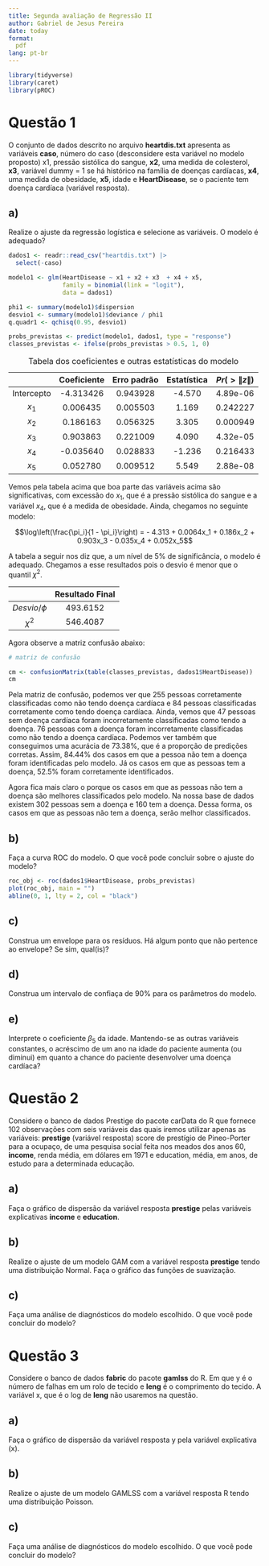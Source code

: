 ```yaml
---
title: Segunda avaliação de Regressão II
author: Gabriel de Jesus Pereira
date: today
format:
  pdf
lang: pt-br
---
```


```r
library(tidyverse)
library(caret)
library(pROC)
```

# Questão 1

O conjunto de dados descrito no arquivo **heartdis.txt** apresenta as variáveis **caso**, número do caso (desconsidere esta variável no modelo proposto) x1, pressão sistólica do sangue, **x2**, uma medida de colesterol, **x3**, variável dummy = 1 se há histórico na família de doenças cardíacas, **x4**, uma medida de obesidade, **x5**, idade e **HeartDisease**, se o paciente tem doença cardíaca (variável resposta).

## a)

Realize o ajuste da regressão logística e selecione as variáveis. O modelo é adequado?

```r
dados1 <- readr::read_csv("heartdis.txt") |> 
  select(-caso)

modelo1 <- glm(HeartDisease ~ x1 + x2 + x3  + x4 + x5, 
               family = binomial(link = "logit"), 
               data = dados1)

phi1 <- summary(modelo1)$dispersion
desvio1 <- summary(modelo1)$deviance / phi1
q.quadr1 <- qchisq(0.95, desvio1)

probs_previstas <- predict(modelo1, dados1, type = "response")
classes_previstas <- ifelse(probs_previstas > 0.5, 1, 0)
```

\newpage

: Tabela dos coeficientes e outras estatísticas do modelo

|            | Coeficiente | Erro padrão | Estatística | $Pr(>\|z\|)$ |
|:----------:|:-----------:|:-----------:|:-----------:|:------------:|
| Intercepto |  -4.313426  |   0.943928  |    -4.570   |   4.89e-06   |
|    $x_1$   |   0.006435  |   0.005503  |    1.169    |   0.242227   |
|    $x_2$   |   0.186163  |   0.056325  |    3.305    |   0.000949   |
|    $x_3$   |   0.903863  |   0.221009  |    4.090    |   4.32e-05   |
|    $x_4$   |  -0.035640  |   0.028833  |    -1.236   |   0.216433   |
|    $x_5$   |   0.052780  |   0.009512  |    5.549    |   2.88e-08   |

Vemos pela tabela acima que boa parte das variáveis acima são significativas, com excessão do $x_1$, que é a pressão sistólica do sangue e a variável $x_4$, que é a medida de obesidade. Ainda, chegamos no seguinte modelo:

$$\log\left(\frac{\pi_i}{1 - \pi_i}\right) = - 4.313 + 0.0064x_1 + 0.186x_2 + 0.903x_3 - 0.035x_4 + 0.052x_5$$

A tabela a seguir nos diz que, a um nível de 5% de significância, o modelo é adequado. Chegamos a esse resultados pois o desvio é menor que o quantil $\chi^2$.

|               | Resultado Final |
|:-------------:|:---------------:|
|$Desvio / \phi$|     493.6152    |
|   $\chi ^ 2$  |     546.4087    |

Agora observe a matriz confusão abaixo:

```r
# matriz de confusão

cm <- confusionMatrix(table(classes_previstas, dados1$HeartDisease))
cm
```

Pela matriz de confusão, podemos ver que 255 pessoas corretamente classificadas como não tendo doença cardíaca e 84 pessoas classificadas corretamente como tendo doença cardíaca. Ainda, vemos que 47 pessoas sem doença cardíaca foram incorretamente classificadas como tendo a doença. 76 pessoas com a doença foram incorretamente classificadas como não tendo a doença cardíaca. Podemos ver também que conseguimos uma acurácia de 73.38%, que é a proporção de predições corretas. Assim, 84.44% dos casos em que a pessoa não tem a doença foram identificadas pelo modelo. Já os casos em que as pessoas tem a doença, 52.5% foram corretamente identificados.

Agora fica mais claro o porque os casos em que as pessoas não tem a doença são melhores classificados pelo modelo. Na nossa base de dados existem 302 pessoas sem a doença e 160 tem a doença. Dessa forma, os casos em que as pessoas não tem a doença, serão melhor classificados.

## b)

Faça a curva ROC do modelo. O que você pode concluir sobre o ajuste do modelo?

```r
roc_obj <- roc(dados1$HeartDisease, probs_previstas)
plot(roc_obj, main = "")
abline(0, 1, lty = 2, col = "black")
```

## c)

Construa um envelope para os resíduos. Há algum ponto que não pertence ao envelope? Se sim, qual(is)?

## d) 

Construa um intervalo de confiaça de 90% para os parâmetros do modelo.

## e)

Interprete o coeficiente $\beta_5$ da idade. Mantendo-se as outras variáveis constantes, o acréscimo de um ano na idade do paciente aumenta (ou diminui) em quanto a chance do paciente desenvolver uma doença cardíaca?

# Questão 2

Considere o banco de dados Prestige do pacote carData do R que fornece 102 observações com seis variáveis das quais iremos utilizar apenas as variáveis: **prestige** (variável resposta) score de prestígio de Pineo-Porter para a ocupaço, de uma pesquisa social feita nos meados dos anos 60, **income**, renda média, em dólares em 1971 e education, média, em anos, de estudo para a determinada educação.

## a)

Faça o gráfico de dispersão da variável resposta **prestige** pelas variáveis explicativas **income** e **education**.

## b)

Realize o ajuste de um modelo GAM com a variável resposta **prestige** tendo uma distribuição Normal. Faça o gráfico das funções de suavização.

## c)

Faça uma análise de diagnósticos do modelo escolhido. O que você pode concluir do modelo?


# Questão 3

Considere o banco de dados **fabric** do pacote **gamlss** do R. Em que y é o número de falhas em um rolo de tecido e **leng** é o comprimento do tecido. A variável x, que é o log de **leng** não usaremos na questão.

## a)

Faça o gráfico de dispersão da variável resposta y pela variável explicativa (x).

## b)

Realize o ajuste de um modelo GAMLSS com a variável resposta R tendo uma distribuição Poisson.

## c)

Faça uma análise de diagnósticos do modelo escolhido. O que você pode concluir do modelo?
